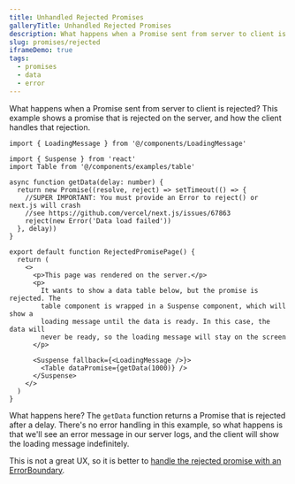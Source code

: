 ```yaml
---
title: Unhandled Rejected Promises
galleryTitle: Unhandled Rejected Promises
description: What happens when a Promise sent from server to client is rejected
slug: promises/rejected
iframeDemo: true
tags:
  - promises
  - data
  - error
---
```


What happens when a Promise sent from server to client is rejected? This example shows a promise that is rejected on the server, and how the client handles that rejection.

```page.tsx
import { LoadingMessage } from '@/components/LoadingMessage'

import { Suspense } from 'react'
import Table from '@/components/examples/table'

async function getData(delay: number) {
  return new Promise((resolve, reject) => setTimeout(() => {
    //SUPER IMPORTANT: You must provide an Error to reject() or next.js will crash
    //see https://github.com/vercel/next.js/issues/67863
    reject(new Error('Data load failed'))
  }, delay))
}

export default function RejectedPromisePage() {
  return (
    <>
      <p>This page was rendered on the server.</p>
      <p>
        It wants to show a data table below, but the promise is rejected. The
        table component is wrapped in a Suspense component, which will show a
        loading message until the data is ready. In this case, the data will
        never be ready, so the loading message will stay on the screen
      </p>

      <Suspense fallback={<LoadingMessage />}>
        <Table dataPromise={getData(1000)} />
      </Suspense>
    </>
  )
}

```

What happens here? The `getData` function returns a Promise that is rejected after a delay. There's no error handling in this example, so what happens is that we'll see an error message in our server logs, and the client will show the loading message indefinitely.

This is not a great UX, so it is better to [handle the rejected promise with an ErrorBoundary](/promises/rejected-handled).